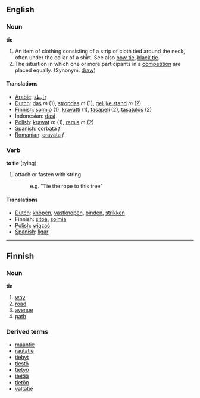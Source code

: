 ==English==
=== Noun ===
'''tie'''

# An item of clothing consisting of a strip of cloth tied around the neck, often under the collar of a shirt. See also [[bow tie]], [[black tie]].
# The situation in which one or more participants in a [[competition]] are placed equally. (Synonym: [[draw]])

====Translations====
*[[Arabic]]: [[رّابطة]]
*[[Dutch]]: [[das]] ''m'' (1), [[stropdas]] ''m'' (1), [[gelijke stand]] ''m'' (2)
*[[Finnish]]: [[solmio]] (1), [[kravatti]] (1), [[tasapeli]] (2), [[tasatulos]] (2)
*Indonesian: [[dasi]]
*[[Polish]]: [[krawat]] ''m'' (1), [[remis]] ''m'' (2)
*[[Spanish]]: [[corbata]] ''f''
*[[Romanian]]: [[cravata]] ''f''

=== Verb ===

'''to tie''' (tying)

#attach or fasten with string
#:e.g. "Tie the rope to this tree"

====Translations====
*[[Dutch]]: [[knopen]], [[vastknopen]], [[binden]], [[strikken]]
*Finnish: [[sitoa]], [[solmia]]
*[[Polish]]: [[wiązać]]
*[[Spanish]]: [[ligar]]

-------

==Finnish==

===Noun===
'''tie'''

# [[way]]
# [[road]]
# [[avenue]]
# [[path]]

===Derived terms===
*[[maantie]]
*[[rautatie]]
*[[tiehyt]]
*[[tiestö]]
*[[tietyö]]
*[[tietää]]
*[[tietön]]
*[[valtatie]]